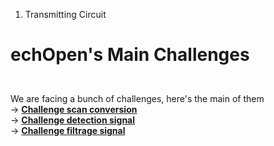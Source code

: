 # Transmitting Circuit

<div class="jumbotron">
<h1><span class="mw-headline" id="Cabals">echOpen's Main Challenges 
</span></h1>
<p><br>We are facing a bunch of challenges, here's the main of them
<br>
 -> '''[http://echopen.org/index.php?title=Challenge_scan_conversion Challenge scan conversion]'''
<br>
 -> '''[http://echopen.org/index.php?title=Challenge_detection_signal/ Challenge detection signal]'''
<br>
 -> '''[http://echopen.org/index.php?title=Challenge_filtrage_signal/ Challenge filtrage signal]'''
</p>
</div>